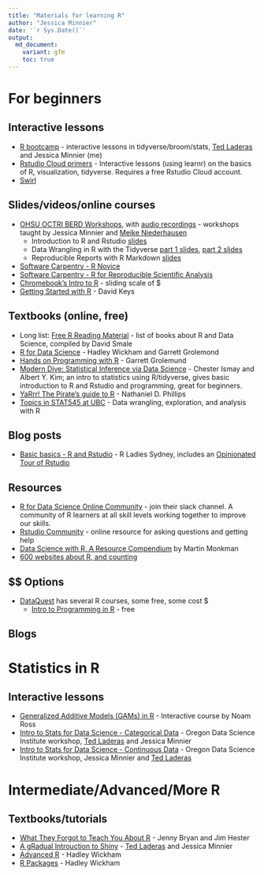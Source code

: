 ```yaml
---
title: "Materials for learning R"
author: "Jessica Minnier"
date: '`r Sys.Date()`'
output:   
  md_document:
    variant: gfm
    toc: true
---
```


<!-- The .md file is generated from a .Rmd file, please edit the .Rmd file! -->

# For beginners

## Interactive lessons

- [R bootcamp](https://t.co/GEXiDgm5nG) - interactive lessons in tidyverse/broom/stats, [Ted Laderas](https://laderast.github.io/) and Jessica Minnier (me)
- [Rstudio Cloud primers](https://t.co/FQMcHOpb42) - Interactive lessons (using learnr) on the basics of R, visualization, tidyverse. Requires a free Rstudio Cloud account.
- [Swirl](https://swirlstats.com/)

## Slides/videos/online courses

- [OHSU OCTRI BERD Workshops](https://github.com/jminnier/berd_r_courses), with [audio recordings](https://echo360.org/section/aefe4e1c-c635-4a3b-bf99-ce6439184f5f/public) - workshops taught by Jessica Minnier and [Meike Niederhausen](https://github.com/Niederhausen)
    + Introduction to R and Rstudio [slides](https://jminnier-berd-r-courses.netlify.com/01-getting-started/01_getting_started_slides.html)
    + Data Wrangling in R with the Tidyverse [part 1 slides](https://jminnier-berd-r-courses.netlify.com/02-data-wrangling-tidyverse/02_data_wrangling_slides_part1.html), [part 2 slides](https://jminnier-berd-r-courses.netlify.com/02-data-wrangling-tidyverse/02_data_wrangling_slides_part2.html#1)
    + Reproducible Reports with R Markdown [slides](https://jminnier-berd-r-courses.netlify.com/03-rmarkdown/03_rmarkdown_slides.html)
- [Software Carpentry - R Novice](https://swcarpentry.github.io/r-novice-inflammation/)
- [Software Carpentry - R for Reproducible Scientific Analysis](https://swcarpentry.github.io/r-novice-gapminder/)
- [Chromebook's Intro to R](https://leanpub.com/universities/courses/jhu/cbds-intro-r) - sliding scale of $
- [Getting Started with R](https://rfortherestofus.com/courses/getting-started/) - David Keys

## Textbooks (online, free)

- Long list: [Free R Reading Material](https://committedtotape.shinyapps.io/freeR/) - list of books about R and Data Science, compiled by David Smale
- [R for Data Science](https://r4ds.had.co.nz/) - Hadley Wickham and Garrett Grolemond
- [Hands on Programming with R](https://rstudio-education.github.io/hopr/index.html) - Garrett Grolemund
- [Modern Dive: Statistical Inference via Data Science](https://moderndive.com/) - Chester Ismay and Albert Y. Kim; an intro to statistics using R/tidyverse, gives basic introduction to R and Rstudio and programming, great for beginners.
- [YaRrr! The Pirate's guide to R](https://bookdown.org/ndphillips/YaRrr/) - Nathaniel D. Phillips
- [Topics in STAT545 at UBC](https://stat545.com/topics.html) - Data wrangling, exploration, and analysis with R

## Blog posts

- [Basic basics - R and Rstudio](http://rladiessydney.org/post/2018/11/05/basicbasics/) - R Ladies Sydney, includes an [Opinionated Tour of Rstudio](http://rladiessydney.org/post/2018/11/05/basicbasics-1/)

## Resources

- [R for Data Science Online Community](https://www.rfordatasci.com/) - join their slack channel. A community of R learners at all skill levels working together to improve our skills.
- [Rstudio Community](https://community.rstudio.com/) - online resource for asking questions and getting help
- [Data Science with R, A Resource Compendium](https://bookdown.org/martin_monkman/DataScienceResources_book/) by Martin Monkman
- [600 websites about R, and counting](https://www.datasciencecentral.com/profiles/blogs/600-websites-about-r)

## $$ Options

- [DataQuest](https://www.dataquest.io/directory/) has several R courses, some free, some cost $
    + [Intro to Programming in R](https://www.dataquest.io/course/intro-to-r/) - free


## Blogs

# Statistics in R

## Interactive lessons

- [Generalized Additive Models (GAMs) in R](https://noamross.github.io/gams-in-r-course/) - Interactive course by Noam Ross
- [Intro to Stats for Data Science - Categorical Data](https://minnier.shinyapps.io/ODSI_categoricalData/) - Oregon Data Science Institute workshop, [Ted Laderas](https://laderast.github.io/) and Jessica Minnier
- [Intro to Stats for Data Science - Continuous Data](https://minnier.shinyapps.io/ODSI_continuousData/) - Oregon Data Science Institute workshop, Jessica Minnier and [Ted Laderas](https://laderast.github.io/)


# Intermediate/Advanced/More R

## Textbooks/tutorials

- [What They Forgot to Teach You About R](https://whattheyforgot.org/) - Jenny Bryan and Jim Hester
- [A gRadual Introuction to Shiny](https://laderast.github.io/gradual_shiny/) -  [Ted Laderas](https://laderast.github.io/) and Jessica Minnier
- [Advanced R](https://adv-r.hadley.nz/) - Hadley Wickham
- [R Packages](http://r-pkgs.had.co.nz/) - Hadley Wickham




